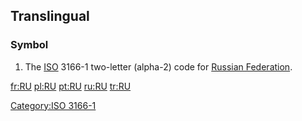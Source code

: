 {{also|Appendix:Variations of "ru"}}
==Translingual==
===Symbol===
{{infl|mul|symbol}}
# The [[ISO]] 3166-1 two-letter (alpha-2) code for [[Russian Federation]].

[[Category:ISO 3166-1]]

[[fr:RU]]
[[pl:RU]]
[[pt:RU]]
[[ru:RU]]
[[tr:RU]]